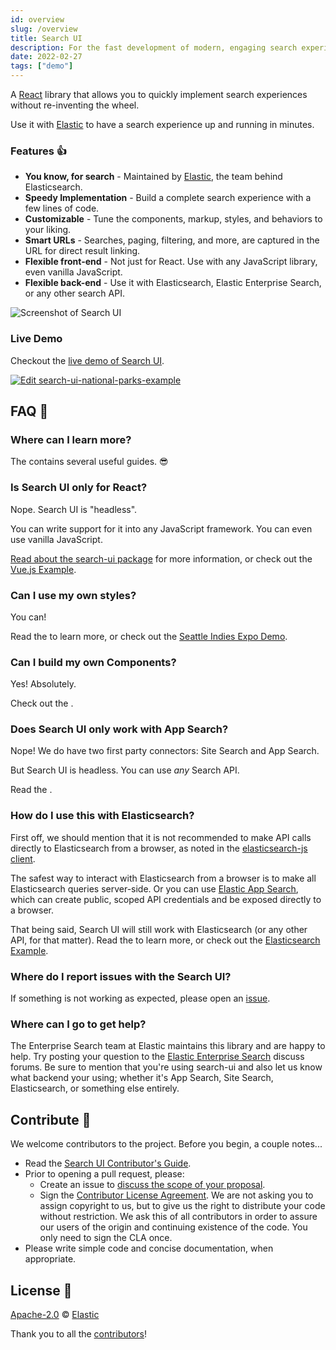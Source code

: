 ```yaml
---
id: overview
slug: /overview
title: Search UI
description: For the fast development of modern, engaging search experiences. 🎉
date: 2022-02-27
tags: ["demo"]
---
```


A [React](https://reactjs.org) library that allows you to quickly implement search experiences without re-inventing the wheel.

Use it with [Elastic](https://www.elastic.co/) to have a search experience up and running in minutes.

### Features 👍

- **You know, for search** - Maintained by [Elastic](https://elastic.co), the team behind Elasticsearch.
- **Speedy Implementation** - Build a complete search experience with a few lines of code.
- **Customizable** - Tune the components, markup, styles, and behaviors to your liking.
- **Smart URLs** - Searches, paging, filtering, and more, are captured in the URL for direct result linking.
- **Flexible front-end** - Not just for React. Use with any JavaScript library, even vanilla JavaScript.
- **Flexible back-end** - Use it with Elasticsearch, Elastic Enterprise Search, or any other search API.

![Screenshot of Search UI](images/screenshot.png)

### Live Demo

Checkout the [live demo of Search UI](https://search-ui-stable.netlify.com).

[![Edit search-ui-national-parks-example](https://codesandbox.io/static/img/play-codesandbox.svg)](https://codesandbox.io/s/national-parks-example-kdyms?fontsize=14)


## FAQ 🔮

### Where can I learn more?

The <DocLink id="advanced" text="Advanced guide" /> contains several useful guides. 😎

### Is Search UI only for React?

Nope. Search UI is "headless".

You can write support for it into any JavaScript framework. You can even use vanilla JavaScript.

[Read about the search-ui package](https://github.com/elastic/search-ui/tree/master/packages/search-ui) for more information, or check out the [Vue.js Example](https://github.com/elastic/vue-search-ui-demo).

### Can I use my own styles?

You can!

Read the <DocLink id="advanced" section="custom-styles-and-layout" text="Custom Styles and Layout Guide" /> to learn more, or check out the [Seattle Indies Expo Demo](https://github.com/elastic/seattle-indies-expo-search).

### Can I build my own Components?

Yes! Absolutely.

Check out the <DocLink id="advanced" section="build-your-own-component" text="Build Your Own Component Guide" />.

### Does Search UI only work with App Search?

Nope! We do have two first party connectors: Site Search and App Search.

But Search UI is headless. You can use _any_ Search API.

Read the <DocLink id="advanced" section="connectors-and-handlers" text="Connectors and Handlers Guide" />.

### How do I use this with Elasticsearch?

First off, we should mention that it is not recommended to make API calls directly to Elasticsearch
from a browser, as noted in the [elasticsearch-js client](https://github.com/elastic/elasticsearch-js#browser).

The safest way to interact with Elasticsearch from a browser is to make all Elasticsearch queries server-side. Or you can use [Elastic App Search](https://www.elastic.co/cloud/app-search-service?ultron=searchui-repo&blade=readme&hulk=product), which can create public, scoped API credentials and be exposed directly to a browser.

That being said, Search UI will still work with Elasticsearch (or any other API, for that matter). Read the
<DocLink id="advanced" section="connectors-and-handlers" text="Connectors and Handlers Guide" /> to learn more, or check out the
[Elasticsearch Example](https://github.com/elastic/search-ui/tree/master/examples/elasticsearch).

### Where do I report issues with the Search UI?

If something is not working as expected, please open an [issue](https://github.com/elastic/search-ui/issues/new).

### Where can I go to get help?

The Enterprise Search team at Elastic maintains this library and are happy to help. Try posting your question to the [Elastic Enterprise Search](https://discuss.elastic.co/c/enterprise-search/84) discuss forums. Be sure to mention that you're using search-ui and also let us know what backend your using; whether it's App Search, Site Search, Elasticsearch, or something else entirely.

## Contribute 🚀

We welcome contributors to the project. Before you begin, a couple notes...

- Read the [Search UI Contributor's Guide](https://github.com/elastic/search-ui/blob/master/CONTRIBUTING.md).
- Prior to opening a pull request, please:
  - Create an issue to [discuss the scope of your proposal](https://github.com/elastic/search-ui/issues).
  - Sign the [Contributor License Agreement](https://www.elastic.co/contributor-agreement/). We are not asking you to assign copyright to us, but to give us the right to distribute your code without restriction. We ask this of all contributors in order to assure our users of the origin and continuing existence of the code. You only need to sign the CLA once.
- Please write simple code and concise documentation, when appropriate.

## License 📗

[Apache-2.0](https://github.com/elastic/search-ui/blob/master/LICENSE.txt) © [Elastic](https://github.com/elastic)

Thank you to all the [contributors](https://github.com/elastic/search-ui/graphs/contributors)!